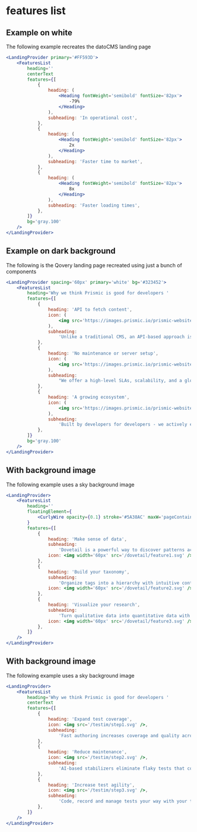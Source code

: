 
# features list

## Example on white

The following example recreates the datoCMS landing page

```jsx
<LandingProvider primary='#FF593D'>
    <FeaturesList
        heading=''
        centerText
        features={[
            {
                heading: (
                    <Heading fontWeight='semibold' fontSize='82px'>
                        -79%
                    </Heading>
                ),
                subheading: 'In operational cost',
            },
            {
                heading: (
                    <Heading fontWeight='semibold' fontSize='82px'>
                        2x
                    </Heading>
                ),
                subheading: 'Faster time to market',
            },
            {
                heading: (
                    <Heading fontWeight='semibold' fontSize='82px'>
                        8x
                    </Heading>
                ),
                subheading: 'Faster loading times',
            },
        ]}
        bg='gray.100'
    />
</LandingProvider>
```

## Example on dark background

The following is the Qovery landing page recreated using just a bunch of components

```jsx
<LandingProvider spacing='60px' primary='white' bg='#323452'>
    <FeaturesList
        heading='Why we think Prismic is good for developers '
        features={[
            {
                heading: 'API to fetch content',
                icon: (
                    <img src='https://images.prismic.io/prismic-website%2F4e288d2e-66cd-4209-9ada-fbfb6f1c19c1_api.svg?auto=compress,format' />
                ),
                subheading:
                    'Unlike a traditional CMS, an API-based approach is much simpler and more secure. This includes options for REST, GraphQL, and SDKs that help our users to make the most of Prismic.',
            },
            {
                heading: 'No maintenance or server setup',
                icon: (
                    <img src='https://images.prismic.io/prismic-website%2F4080f213-f9e0-47f1-ae57-1d26874f1a08_setup.svg?auto=compress,format' />
                ),
                subheading:
                    "We offer a high-level SLAs, scalability, and a global CDN. We'll make sure that everything is running smoothly in the background so that you can focus on your projects.",
            },
            {
                heading: 'A growing ecosystem',
                icon: (
                    <img src='https://images.prismic.io/prismic-website%2F4268d459-cec4-4e46-856b-d2eaba8d71f8_ecosystem.svg?auto=compress,format' />
                ),
                subheading:
                    'Built by developers for developers - we actively engage with the community. Enjoy content that is created specifically for our community and join our Slack to discuss your Prismic projects.',
            },
        ]}
        bg='gray.100'
    />
</LandingProvider>
```

## With background image

The following example uses a sky background image

```jsx
<LandingProvider>
    <FeaturesList
        heading=''
        floatingElement={
            <CurlyWire opacity={0.1} stroke='#5A38AC' maxW='pageContainer' />
        }
        features={[
            {
                heading: 'Make sense of data',
                subheading:
                    'Dovetail is a powerful way to discover patterns across interviews, usability testing, survey responses, and more',
                icon: <img width='60px' src='/dovetail/feature1.svg' />,
            },
            {
                heading: 'Build your taxonomy',
                subheading:
                    'Organize tags into a hierarchy with intuitive controls like drag & drop, and extend your project with global tags.',
                icon: <img width='60px' src='/dovetail/feature2.svg' />,
            },
            {
                heading: 'Visualize your research',
                subheading:
                    'Turn qualitative data into quantitative data with highlights, and visualize your work with a variety of beautiful charts.',
                icon: <img width='60px' src='/dovetail/feature3.svg' />,
            },
        ]}
    />
</LandingProvider>
```

## With background image

The following example uses a sky background image

```jsx
<LandingProvider>
    <FeaturesList
        heading='Why we think Prismic is good for developers '
        centerText
        features={[
            {
                heading: 'Expand test coverage',
                icon: <img src='/testim/step1.svg' />,
                subheading:
                    'Fast authoring increases coverage and quality across your application..',
            },
            {
                heading: 'Reduce maintenance',
                icon: <img src='/testim/step2.svg' />,
                subheading:
                    'AI-based stabilizers eliminate flaky tests that consume resources.',
            },
            {
                heading: 'Increase test agility',
                icon: <img src='/testim/step3.svg' />,
                subheading:
                    'Code, record and manage tests your way with your tools for greater flexibility.',
            },
        ]}
    />
</LandingProvider>
```
